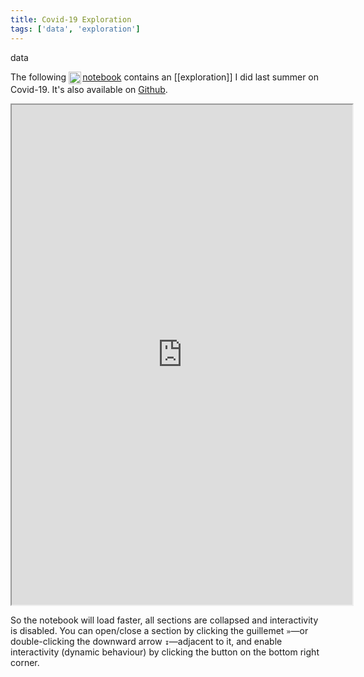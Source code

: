 ```yaml
---
title: Covid-19 Exploration
tags: ['data', 'exploration']
---
```


<link
  rel="stylesheet"
  href="https://cdn.jsdelivr.net/npm/katex@0.11.0/dist/katex.min.css"
  integrity="sha384-BdGj8xC2eZkQaxoQ8nSLefg4AV4/AwB3Fj+8SUSo7pnKP6Eoy18liIKTPn9oBYNG"
  crossOrigin="anonymous"
/>

<NoteTag color="gray">data</NoteTag>

The following [<img src="https://raw.githubusercontent.com/m-arti/ms-notes/4ccb62f36641cd886207d3a35bc403f40a5cf7a7/images/wolfram-icon.svg" alt="A Wolfram Notebook containing an exploration of Covid 19" style="width:20px; display:inline; vertical-align:middle; padding-right:2px"/>notebook](https://www.wolframcloud.com/obj/mar/Published/covid-19.nb) contains an [[exploration]] I did last summer on Covid-19. It's also available on [Github](https://github.com/m-arti/covid-19).

<iframe src="https://www.wolframcloud.com/obj/mar/Published/covid-19.nb?_embed=iframe" width="545" height="800"></iframe>

So the notebook will load faster, all sections are collapsed and interactivity is disabled. You can open/close a section by clicking the guillemet `»`—or double-clicking the downward arrow `↧`—adjacent to it, and enable interactivity (dynamic behaviour) by clicking the button on the bottom right corner.
